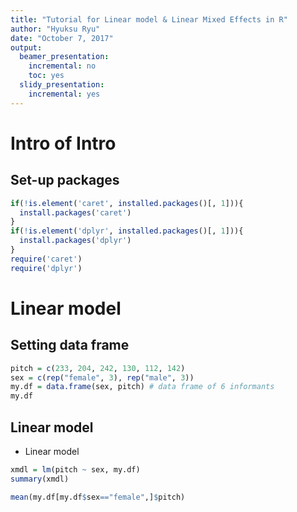 ```yaml
---
title: "Tutorial for Linear model & Linear Mixed Effects in R"
author: "Hyuksu Ryu"
date: "October 7, 2017"
output:
  beamer_presentation:
    incremental: no
    toc: yes
  slidy_presentation:
    incremental: yes
---
```


# Intro of Intro
## Set-up packages
```r
if(!is.element('caret', installed.packages()[, 1])){
  install.packages('caret')
}
if(!is.element('dplyr', installed.packages()[, 1])){
  install.packages('dplyr')
}
require('caret')
require('dplyr')
```


# Linear model
## Setting data frame

```r
pitch = c(233, 204, 242, 130, 112, 142)
sex = c(rep("female", 3), rep("male", 3))
my.df = data.frame(sex, pitch) # data frame of 6 informants
my.df
```

## Linear model
* Linear model
```r
xmdl = lm(pitch ~ sex, my.df)
summary(xmdl)
```

```r
mean(my.df[my.df$sex=="female",]$pitch)
```

